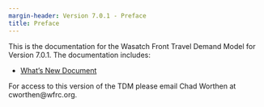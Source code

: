 ```yaml
---
margin-header: Version 7.0.1 - Preface
title: Preface
---
```


This is the documentation for the Wasatch Front Travel Demand Model for Version 7.0.1. The documentation includes:

 - [What's New Document](whats-new/1-hailmary.qmd)

For access to this version of the TDM please email Chad Worthen at cworthen@wfrc.org.
